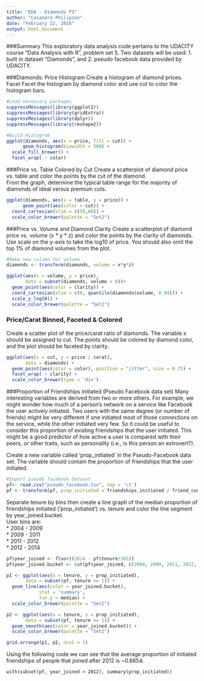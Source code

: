 ```yaml
---
title: "EDA - Diamonds P3"
author: "Casandra Philipson"
date: "February 22, 2016"
output: html_document
---
```


###Summary
This exploratory data analysis code pertains to the UDACITY course "Data Analysis with R", problem set 5. Two datasets will be used: 1. built in dataset "Diamonds", and 2. pseudo facebook data provided by UDACITY.

###Diamonds: Price Histogram
Create a histogram of diamond prices. Facet Facet the histogram by diamond color and use cut to color the histogram bars.

```r
#Load necessary packages
suppressMessages(library(ggplot2))
suppressMessages(library(gridExtra))
suppressMessages(library(dplyr))
suppressMessages(library(reshape2))

#Build Histogram
ggplot(diamonds, aes(x = price, fill = cut)) + 
      geom_histogram(binwidth = 500) +
  scale_fill_brewer() +
  facet_wrap( ~ color)
```


###Price vs. Table Colored by Cut
Create a scatterplot of diamond price vs. table and color the points by the cut of the diamond.  
From the graph, determine the typical table range for the majority of diamonds of ideal versus premium cuts.

```r
ggplot(diamonds, aes(x = table, y = price)) +
      geom_point(aes(color = cut)) +
  coord_cartesian(xlim = c(50,80)) +
  scale_color_brewer(palette = "Set2")
```

###Price vs. Volume and Diamond Clarity
Create a scatterplot of diamond price vs. volume (x * y * z) and color the points by the clarity of diamonds. Use scale on the y-axis to take the log10 of price. You should also omit the top 1% of diamond volumes from the plot.

```r
#Make new column for volume
diamonds <- transform(diamonds, volume = x*y*z)

ggplot(aes(x = volume, y = price),
       data = subset(diamonds, volume > 0))+
  geom_point(aes(color = clarity)) +
  coord_cartesian(xlim = c(0, quantile(diamonds$volume, 0.99))) +
  scale_y_log10() +
  scale_color_brewer(palette = "Set2")
```

### Price/Carat Binned, Faceted & Colored
Create a scatter plot of the price/carat ratio of diamonds. The variable x should be assigned to cut. The points should be colored by diamond color, and the plot should be faceted by clarity.

```r
ggplot(aes(x = cut, y = price / carat),
       data = diamonds) +
  geom_point(aes(color = color), position = "jitter", size = 0.75) +
  facet_wrap( ~ clarity) +
  scale_color_brewer(type = 'div')
```


###Proportion of Friendships Initiated (Pseudo Facebook data set)
Many interesting variables are derived from two or more others. For example, we might wonder how much of a person's network on a service like Facebook the user actively initiated. Two users with the same degree (or number of friends) might be very different if one initiated most of those connections on the service, while the other initiated very few. So it could be useful to consider this proportion of existing friendships that the user initiated. This might be a good predictor of how active a user is compared with their peers, or other traits, such as personality (i.e., is this person an extrovert?).  
  
Create a new variable called 'prop_initiated' in the Pseudo-Facebook data set. The variable should contain the proportion of friendships that the user initiated.

```r
#Import pseudo facebook dataset
pf<- read.csv("pseudo_facebook.tsv", sep = '\t')
pf <- transform(pf, prop_initiated = friendships_initiated / friend_count)
```

Separate tenure by bins then create a line graph of the median proportion of friendships initiated ('prop_initiated') vs. tenure and color the line segment by year_joined.bucket.  
User bins are:  
*  2004 - 2009  
*  2009 - 2011  
*  2011 - 2012  
*  2012 - 2014  

```r

pf$year_joined <- floor((2014 - pf$tenure/365))
pf$year_joined.bucket <- cut(pf$year_joined, c(2004, 2009, 2011, 2012, 2014))

p1 <- ggplot(aes(x = tenure, y = prop_initiated),
       data = subset(pf, tenure >= 1)) +
  geom_line(aes(color = year_joined.bucket),
            stat = 'summary',
            fun.y = median) +
  scale_color_brewer(palette = "Set2")

p2 <- ggplot(aes(x = tenure, y = prop_initiated),
       data = subset(pf, tenure >= 1)) +
  geom_smooth(aes(color = year_joined.bucket)) +
  scale_color_brewer(palette = "Set2")

grid.arrange(p1, p2, ncol = 1)
```

Using the following code we can see that the average proportion of initiated friendships of people that joined after 2012 is ~0.6654.
```
with(subset(pf, year_joined > 2012), summary(prop_initiated))
```

